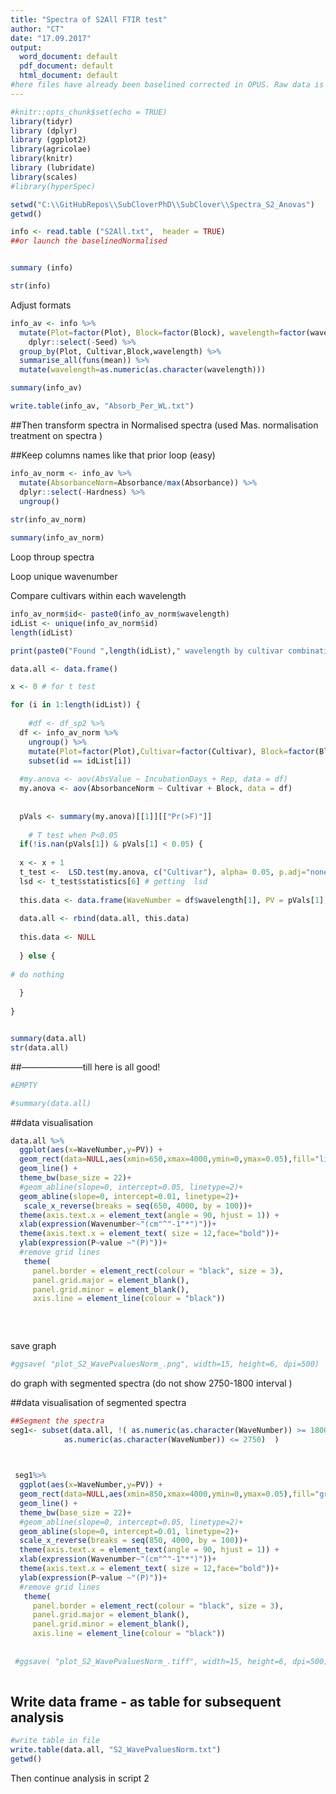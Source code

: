 ```yaml
---
title: "Spectra of S2All FTIR test"
author: "CT"
date: "17.09.2017"
output: 
  word_document: default
  pdf_document: default
  html_document: default
#here files have already been baselined corrected in OPUS. Raw data is on folder Bionami Maatrix 25.04; worksheet Columns to R. In this script the analysis of wavenumber ranges and ANOVAS.
---
```



```r
#knitr::opts_chunk$set(echo = TRUE)
library(tidyr)
library (dplyr)
library (ggplot2)
library(agricolae)
library(knitr)
library (lubridate)
library(scales)
#library(hyperSpec)

```


```r
setwd("C:\\GitHubRepos\\SubCloverPhD\\SubClover\\Spectra_S2_Anovas")
getwd()

info <- read.table ("S2All.txt",  header = TRUE)
##or launch the baselinedNormalised 


summary (info)

```
```r
str(info)
```


Adjust formats 

```r

info_av <- info %>%
  mutate(Plot=factor(Plot), Block=factor(Block), wavelength=factor(wavelength)) %>%
    dplyr::select(-Seed) %>%
  group_by(Plot, Cultivar,Block,wavelength) %>%
  summarise_all(funs(mean)) %>%
  mutate(wavelength=as.numeric(as.character(wavelength))) 

summary(info_av)

write.table(info_av, "Absorb_Per_WL.txt")

```

##Then transform spectra in Normalised spectra (used Mas. normalisation treatment on spectra )

##Keep columns names like that prior loop (easy) 


```r
info_av_norm <- info_av %>%
  mutate(AbsorbanceNorm=Absorbance/max(Absorbance)) %>%
  dplyr::select(-Hardness) %>%
  ungroup()
 
str(info_av_norm)

```
```r
summary(info_av_norm)
```




Loop throup spectra

Loop unique wavenumber 

Compare cultivars within each wavelength

```r

info_av_norm$id<- paste0(info_av_norm$wavelength)
idList <- unique(info_av_norm$id) 
length(idList)

print(paste0("Found ",length(idList)," wavelength by cultivar combinations to loop"))

data.all <- data.frame()

x <- 0 # for t test

for (i in 1:length(idList)) {
  
    #df <- df_sp2 %>%
  df <- info_av_norm %>%
    ungroup() %>%
    mutate(Plot=factor(Plot),Cultivar=factor(Cultivar), Block=factor(Block)) %>%
    subset(id == idList[i])
  
  #my.anova <- aov(AbsValue ~ IncubationDays + Rep, data = df)
  my.anova <- aov(AbsorbanceNorm ~ Cultivar + Block, data = df)
    
   
  pVals <- summary(my.anova)[[1]][["Pr(>F)"]]
 
    # T test when P<0.05
  if(!is.nan(pVals[1]) & pVals[1] < 0.05) {
  
  x <- x + 1
  t_test <-  LSD.test(my.anova, c("Cultivar"), alpha= 0.05, p.adj="none")
  lsd <- t_test$statistics[6] # getting  lsd
  
  this.data <- data.frame(WaveNumber = df$wavelength[1], PV = pVals[1], LSD = lsd, Count=x)
  
  data.all <- rbind(data.all, this.data)
  
  this.data <- NULL
  
  } else {
    
# do nothing
   
  }
  
}



```
```r
summary(data.all)
str(data.all)
```


##---------------------till here is all good!
```r


#EMPTY
```

```r
#summary(data.all)


```

##data visualisation 
```r
data.all %>%
  ggplot(aes(x=WaveNumber,y=PV)) +
  geom_rect(data=NULL,aes(xmin=650,xmax=4000,ymin=0,ymax=0.05),fill="lightgreen", alpha = 0.01) +
  geom_line() +
  theme_bw(base_size = 22)+
  #geom_abline(slope=0, intercept=0.05, linetype=2)+
  geom_abline(slope=0, intercept=0.01, linetype=2)+
   scale_x_reverse(breaks = seq(650, 4000, by = 100))+
  theme(axis.text.x = element_text(angle = 90, hjust = 1)) +
  xlab(expression(Wavenumber~"(cm"^"-1"*")"))+
  theme(axis.text.x = element_text( size = 12,face="bold"))+
  ylab(expression(P~value ~"(P)"))+
  #remove grid lines 
   theme(
     panel.border = element_rect(colour = "black", size = 3), 
     panel.grid.major = element_blank(),
     panel.grid.minor = element_blank(),
     axis.line = element_line(colour = "black"))
  
  
  
```


save graph


```r


#ggsave( "plot_S2_WavePvaluesNorm_.png", width=15, height=6, dpi=500)


```


do graph with segmented spectra (do not show 2750-1800 interval )


##data visualisation of segmented spectra 

```r

##Segment the spectra 
seg1<- subset(data.all, !( as.numeric(as.character(WaveNumber)) >= 1800 &
            as.numeric(as.character(WaveNumber)) <= 2750)  )


  
 seg1%>%
  ggplot(aes(x=WaveNumber,y=PV)) +
  geom_rect(data=NULL,aes(xmin=850,xmax=4000,ymin=0,ymax=0.05),fill="grey", alpha = 0.01) +
  geom_line() +
  theme_bw(base_size = 22)+
  #geom_abline(slope=0, intercept=0.05, linetype=2)+
  geom_abline(slope=0, intercept=0.01, linetype=2)+
  scale_x_reverse(breaks = seq(850, 4000, by = 100))+
  theme(axis.text.x = element_text(angle = 90, hjust = 1)) +
  xlab(expression(Wavenumber~"(cm"^"-1"*")"))+
  theme(axis.text.x = element_text( size = 12,face="bold"))+
  ylab(expression(P~value ~"(P)"))+
  #remove grid lines 
   theme(
     panel.border = element_rect(colour = "black", size = 3), 
     panel.grid.major = element_blank(),
     panel.grid.minor = element_blank(),
     axis.line = element_line(colour = "black"))
  
  
 #ggsave( "plot_S2_WavePvaluesNorm_.tiff", width=15, height=6, dpi=500)
  
```





## Write data frame - as table for subsequent analysis 

```r

#write table in file 
write.table(data.all, "S2_WavePvaluesNorm.txt")
getwd()
```

Then continue analysis in script 2 

